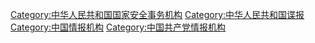 [[Category:中华人民共和国国家安全事务机构|Category:中华人民共和国国家安全事务机构]]
[[Category:中华人民共和国谍报|Category:中华人民共和国谍报]]
[[Category:中国情报机构|Category:中国情报机构]]
[[Category:中国共产党情报机构|Category:中国共产党情报机构]]